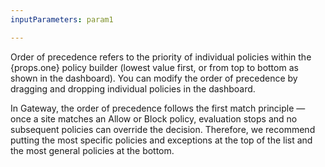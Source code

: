 ```yaml
---
inputParameters: param1

---
```



Order of precedence refers to the priority of individual policies within the {props.one} policy builder (lowest value first, or from top to bottom as shown in the dashboard). You can modify the order of precedence by dragging and dropping individual policies in the dashboard.

In Gateway, the order of precedence follows the first match principle — once a site matches an Allow or Block policy, evaluation stops and no subsequent policies can override the decision. Therefore, we recommend putting the most specific policies and exceptions at the top of the list and the most general policies at the bottom.
